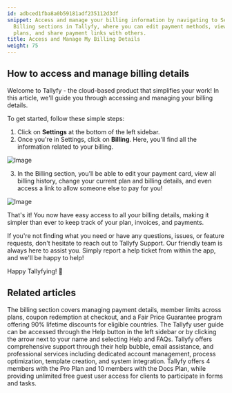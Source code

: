 ```yaml
---
id: adbced1fba8a0b59181adf235112d3df
snippet: Access and manage your billing information by navigating to Settings and
  Billing sections in Tallyfy, where you can edit payment methods, view history, modify
  plans, and share payment links with others.
title: Access and Manage My Billing Details
weight: 75
---
```


## How to access and manage billing details

Welcome to Tallyfy - the cloud-based product that simplifies your work! In this article, we'll guide you through accessing and managing your billing details.

To get started, follow these simple steps:

1. Click on **Settings** at the bottom of the left sidebar.
2. Once you're in Settings, click on **Billing**. Here, you'll find all the information related to your billing.

![Image](https://screenshots.tallyfy.com/tallyfy%2Fpro%2Fdesktop-light-click-billing-settings.png)

3. In the Billing section, you'll be able to edit your payment card, view all billing history, change your current plan and billing details, and even access a link to allow someone else to pay for you!

![Image](https://screenshots.tallyfy.com/tallyfy%2Fpro%2Fdesktop-light-show-billing-info.png)

That's it! You now have easy access to all your billing details, making it simpler than ever to keep track of your plan, invoices, and payments.

If you're not finding what you need or have any questions, issues, or feature requests, don't hesitate to reach out to Tallyfy Support. Our friendly team is always here to assist you. Simply report a help ticket from within the app, and we'll be happy to help!

Happy Tallyfying! 🎉


## Related articles
<CardGrid>
<LinkTitleCard header="<b>Settings > Billing</b>" href="/products/pro/settings/billing/" > The billing section covers managing payment details, member limits across plans, coupon redemption at checkout, and a Fair Price Guarantee program offering 90% lifetime discounts for eligible countries. </LinkTitleCard>
<LinkTitleCard header="<b>Support > In-app user guide</b>" href="/products/pro/miscellaneous/support/how-to-access-the-tallyfy-user-guide/" > The Tallyfy user guide can be accessed through the Help button in the left sidebar or by clicking the arrow next to your name and selecting Help and FAQs. </LinkTitleCard>
<LinkTitleCard header="<b>Support > Contact Tallyfy support or engage in professional services</b>" href="/products/pro/miscellaneous/support/how-can-i-contact-tallyfys-support-team/" > Tallyfy offers comprehensive support through their help bubble, email assistance, and professional services including dedicated account management, process optimization, template creation, and system integration. </LinkTitleCard>
<LinkTitleCard header="<b>Billing > Tallyfy's Account and Member Limits</b>" href="/products/pro/settings/billing/what-are-tallyfys-account-and-member-limits/" > Tallyfy offers 4 members with the Pro Plan and 10 members with the Docs Plan, while providing unlimited free guest user access for clients to participate in forms and tasks. </LinkTitleCard>
</CardGrid>